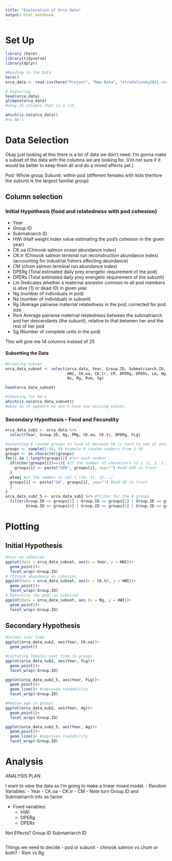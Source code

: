 ```yaml
---
title: "Exploration of Orca Data"
output: html_notebook
---
```


# Set Up

```r
library (here)
library(tidyverse)
library(dplyr)
```

```r
#Reading in the Data
here()
orca_data <- read.csv(here("Project", "Raw Data", "stredulinsky2021.csv"))
```

```r
# Exploring
head(orca_data)
glimpse(orca_data)
#okay 25 columns that is a lot.

which(is.na(orca_data))
#no NA's
```

# Data Selection

Okay just looking at this there is a lot of data we don't need. I'm gonna make a subset of the data with the columns we are looking for. (I'm not sure if it would be better to keep them all and do a mixed effects yet.)

Pod: Whole group
Subunit: within pod (different females with kids therfore the subunit is the largest familial group)

## Column selection

### Initial Hypothesis (food and relatedness with pod cohesion)

- Year
- Group ID
- Submatriarch ID
- HWI (Half weight index value estimating the pod’s cohesion in the given year)
- CK.oa (Chinook salmon ocean abundance index)
- CK.tr (Chinook salmon terminal run reconstruction abundance index) (accounting for industrial fishers affecting abundance)
- CM (chum salmon terminal run abundance index)
- DPERg (Total estimated daily prey energetic requirement of the pod)
- DPERs (Total estimated daily prey energetic requirement of the subunit)
- Lm (Indicates whether a maternal ancestor common to all pod members is alive (1) or dead (0) in given year
- Ng (number of individuals in pod)
- Ns (number of individuals in subunit)
- Rg (Average pairwise maternal relatedness in the pod, corrected for pod size
- Rsm Average pairwise maternal relatedness between the submatriarch and her
descendants (the subunit), relative to that between her and the rest of her pod
- Sg (Number of complete units in the pod)

This will give me 14 columns instead of 25

#### Subsetting the Data

```r
#Creating Subset
orca_data_subset <- select(orca_data, Year, Group.ID, Submatriarch.ID,
                           HWI, CK.oa, CK.tr, CM, DPERg, DPERs, Lm, Ng, 
                           Ns, Rg, Rsm, Sg)

head(orca_data_subset)
```

```r
#Checking for Na's
which(is.na(orca_data_subset))
#okay so it appears we don't have any missing values. 
```

### Secondary Hypothesis - Food and Fecundity

```r
orca_data_sub2 <- orca_data %>%
  select(Year, Group.ID, Ag, PMg, CK.oa, CK.tr, DPERg, FLg)

#selecting 6 random groups to look at because 56 is hard to see at once
groups <- sample(1:56, 6) #sample 6 random numbers from 1-56
groups <- as.character(groups)
for(i in 1:length(groups)){ #for each number
  if(nchar(groups[i])==1){ #if the number of characters is 1 (1, 2, 3...)
    groups[i] <- paste("G00", groups[i], sep="") #add G00 in front
  }
  else{ #if the number is not 1 (10, 11, 12...)
  groups[i] <- paste("G0", groups[i], sep="") #add G0 in front
  }
}
orca_data_sub2_5 <- orca_data_sub2 %>% #filter for the 6 groups
  filter(Group.ID == groups[1] | Group.ID == groups[2] | Group.ID == groups[3] |
         Group.ID == groups[4] | Group.ID == groups[5] | Group.ID == groups[6])
```

# Plotting

## Initial Hypothesis

```r
#Year on cohesion
ggplot(data = orca_data_subset, aes(x = Year, y = HWI))+
  geom_point()+
  facet_wrap(~Group.ID)
# Chinook abundance on cohesion
ggplot(data = orca_data_subset, aes(x = CK.tr, y = HWI))+
  geom_point()+
  facet_wrap(~Group.ID)
# Maternity (by pod) on cohesion
ggplot(data = orca_data_subset, aes (x = Rg, y = HWI))+
  geom_point()+
  facet_wrap(~Group.ID)


```

## Secondary Hypothesis

```r
#Salmon over time
ggplot(orca_data_sub2, aes(Year, CK.oa))+
  geom_point()

#Lactating females over time in groups
ggplot(orca_data_sub2, aes(Year, FLg))+
  geom_point()+
  facet_wrap(~Group.ID)

ggplot(orca_data_sub2_5, aes(Year, FLg))+
  geom_point()+
  geom_line()+ #improves readability
  facet_wrap(~Group.ID)

#Median age in groups
ggplot(orca_data_sub2, aes(Year, Ag))+
  geom_point()+
  facet_wrap(~Group.ID)

ggplot(orca_data_sub2_5, aes(Year, Ag))+
  geom_point()+
  geom_line()+ #improves readability
  facet_wrap(~Group.ID)
```


# Analysis

ANALYSIS PLAN

I want to view the data so I'm going to make a linear mixed model.
- Random Variables:
  - Year
  - CK.oa
  - CK.tr
  - CM
   - Note turn Group.ID and Submatriarch into as.factor

- Fixed variables: 
  - HWI
  - DPERg
  - DPERs

Not Effects?
Group.ID
Submatriarch.ID

```r

```


Things we need to decide
- pod or subunit
- chinook salmon vs chum or both?
- Rsm vs Rg











